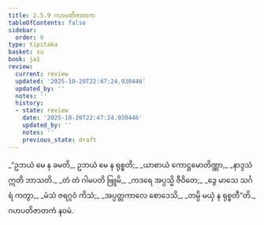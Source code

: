 ```yaml
---
title: 2.5.9 ဂဟပတိဇာတက
tableOfContents: false
sidebar:
  order: 9
type: tipitaka
basket: su
book: ja1
review:
  current: review
  updated: '2025-10-20T22:47:24.930446'
  updated_by: ''
  notes: ''
  history:
  - state: review
    date: '2025-10-20T22:47:24.930446'
    updated_by: ''
    notes: ''
    previous_state: draft
---
```



<DynamicBreadcrumb />


<ReviewStatus review={frontmatter.review} showDetails={true} />

<HypothesisAnnotation frontmatter={frontmatter} />

<Division number="97" book="ja1" e="ch" v="22" p="52">

<Paragraph number="494" type="verses" book="ja1">
_“ဥဘယံ မေ န ခမတိ,_  
ဥဘယံ မေ န ရုစ္စတိ;_  
_ယာစာယံ ကောဋ္ဌမောတိဏ္ဏာ,_  
_နာဒ္ဒသံ ဣတိ ဘာသတိ._  

</Paragraph>

</Division>
<Division number="98" book="ja1" e="ch" v="22" p="52">

<Paragraph number="495" type="verses" book="ja1">
_တံ တံ ဂါမပတိ ဗြူမိ,_  
_ကဒရေ အပ္ပသ္မိ ဇီဝိတေ;_  
_ဒွေ မာသေ သင်္ဂရံ ကတွာ,_  
_မံသံ ဇရဂ္ဂဝံ ကိသံ;_  
_အပ္ပတ္တကာလေ စောဒေသိ,_  
_တမ္ပိ မယှံ န ရုစ္စတီ”တိ._  


</Paragraph>
</Division>

<Paragraph number="496" type="center" book="ja1">
ဂဟပတိဇာတကံ နဝမံ.
</Paragraph>